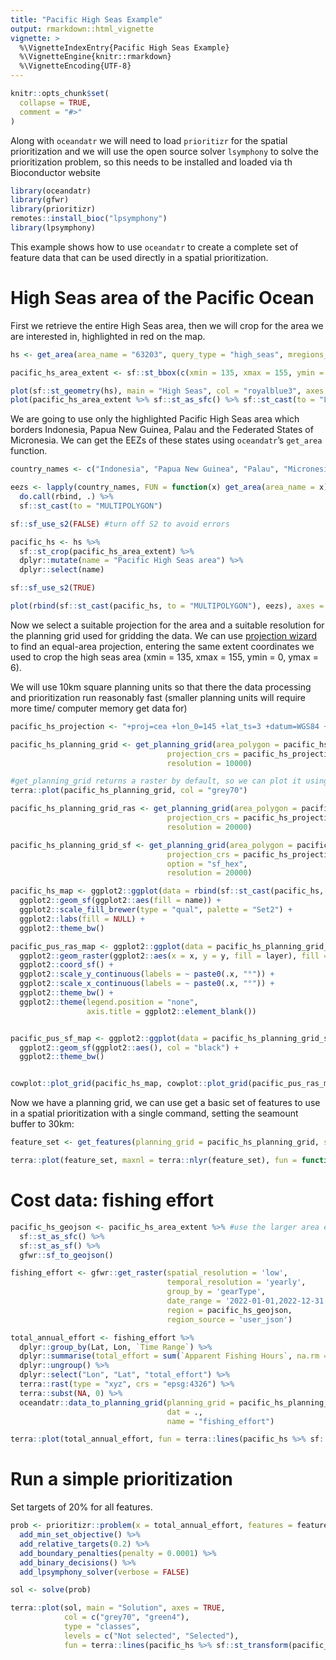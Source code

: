 ```yaml
---
title: "Pacific High Seas Example"
output: rmarkdown::html_vignette
vignette: >
  %\VignetteIndexEntry{Pacific High Seas Example}
  %\VignetteEngine{knitr::rmarkdown}
  %\VignetteEncoding{UTF-8}
---
```


```r
knitr::opts_chunk$set(
  collapse = TRUE,
  comment = "#>"
)
```

Along with `oceandatr` we will need to load `prioritizr` for the spatial prioritization and we will use the open source solver `lsymphony` to solve the prioritization problem, so this needs to be installed and loaded via th Bioconductor website 

```r
library(oceandatr)
library(gfwr)
library(prioritizr)
remotes::install_bioc("lpsymphony")
library(lpsymphony)
```

This example shows how to use `oceandatr` to create a complete set of feature data that can be used directly in a spatial prioritization. 

# High Seas area of the Pacific Ocean

First we retrieve the entire High Seas area, then we will crop for the area we are interested in, highlighted in red on the map.

```r
hs <- get_area(area_name = "63203", query_type = "high_seas", mregions_column = "mrgid")

pacific_hs_area_extent <- sf::st_bbox(c(xmin = 135, xmax = 155, ymin = 0, ymax = 6), crs = 4326)

plot(sf::st_geometry(hs), main = "High Seas", col = "royalblue3", axes = TRUE, las = 1)
plot(pacific_hs_area_extent %>% sf::st_as_sfc() %>% sf::st_cast(to = "LINESTRING"), col = "red", add = TRUE)
```

We are going to use only the highlighted Pacific High Seas area which borders Indonesia, Papua New Guinea, Palau and the Federated States of Micronesia. We can get the EEZs of these states using `oceandatr`'s `get_area` function.

```r

country_names <- c("Indonesia", "Papua New Guinea", "Palau", "Micronesia")

eezs <- lapply(country_names, FUN = function(x) get_area(area_name = x) %>% dplyr::select(territory1) %>% dplyr::rename(name = territory1)) %>% 
  do.call(rbind, .) %>% 
  sf::st_cast(to = "MULTIPOLYGON")
```


```r
sf::sf_use_s2(FALSE) #turn off S2 to avoid errors

pacific_hs <- hs %>% 
  sf::st_crop(pacific_hs_area_extent) %>% 
  dplyr::mutate(name = "Pacific High Seas area") %>% 
  dplyr::select(name)

sf::sf_use_s2(TRUE)

plot(rbind(sf::st_cast(pacific_hs, to = "MULTIPOLYGON"), eezs), axes = TRUE, las = 1, main = NULL, key.pos = 4)
```

Now we select a suitable projection for the area and a suitable resolution for the planning grid used for gridding the data. We can use [projection wizard](https://projectionwizard.org) to find an equal-area projection, entering the same extent coordinates we used to crop the high seas area (xmin = 135, xmax = 155, ymin = 0, ymax = 6). 

We will use 10km square planning units so that there the data processing and prioritization run reasonably fast (smaller planning units will require more time/ computer memory get data for)

```r

pacific_hs_projection <- "+proj=cea +lon_0=145 +lat_ts=3 +datum=WGS84 +units=m +no_defs"

pacific_hs_planning_grid <- get_planning_grid(area_polygon = pacific_hs,
                                   projection_crs = pacific_hs_projection,
                                   resolution = 10000) 

#get_planning_grid returns a raster by default, so we can plot it using the terra package
terra::plot(pacific_hs_planning_grid, col = "grey70")
```

```r

pacific_hs_planning_grid_ras <- get_planning_grid(area_polygon = pacific_hs,
                                   projection_crs = pacific_hs_projection,
                                   resolution = 20000) 

pacific_hs_planning_grid_sf <- get_planning_grid(area_polygon = pacific_hs,
                                   projection_crs = pacific_hs_projection,
                                   option = "sf_hex",
                                   resolution = 20000)

pacific_hs_map <- ggplot2::ggplot(data = rbind(sf::st_cast(pacific_hs, to = "MULTIPOLYGON"), eezs)) +
  ggplot2::geom_sf(ggplot2::aes(fill = name)) +
  ggplot2::scale_fill_brewer(type = "qual", palette = "Set2") +
  ggplot2::labs(fill = NULL) +
  ggplot2::theme_bw()

pacific_pus_ras_map <- ggplot2::ggplot(data = pacific_hs_planning_grid_ras %>% terra::project("epsg:4326") %>%  terra::as.data.frame(xy = TRUE)) +
  ggplot2::geom_raster(ggplot2::aes(x = x, y = y, fill = layer), fill = "grey70") +
  ggplot2::coord_sf() +
  ggplot2::scale_y_continuous(labels = ~ paste0(.x, "°")) +
  ggplot2::scale_x_continuous(labels = ~ paste0(.x, "°")) +
  ggplot2::theme_bw() +
  ggplot2::theme(legend.position = "none",
                 axis.title = ggplot2::element_blank())


pacific_pus_sf_map <- ggplot2::ggplot(data = pacific_hs_planning_grid_sf) +
  ggplot2::geom_sf(ggplot2::aes(), col = "black") +
  ggplot2::theme_bw()


cowplot::plot_grid(pacific_hs_map, cowplot::plot_grid(pacific_pus_ras_map, pacific_pus_sf_map), ncol = 1)

```

Now we have a planning grid, we can use get a basic set of features to use in a spatial prioritization with a single command, setting the seamount buffer to 30km:

```r
feature_set <- get_features(planning_grid = pacific_hs_planning_grid, seamount_buffer = 30000)

terra::plot(feature_set, maxnl = terra::nlyr(feature_set), fun = function(x)terra::lines(pacific_hs %>% sf::st_transform(pacific_hs_projection))) #set maximum number of layers to plot to the same as the number of layers in the feature set
```

# Cost data: fishing effort

```r
pacific_hs_geojson <- pacific_hs_area_extent %>% #use the larger area extent because using just the pacific_hs polygon results in a slightly truncated area
  sf::st_as_sfc() %>% 
  sf::st_as_sf() %>% 
  gfwr::sf_to_geojson()

fishing_effort <- gfwr::get_raster(spatial_resolution = 'low',
                                   temporal_resolution = 'yearly',
                                   group_by = 'gearType', 
                                   date_range = '2022-01-01,2022-12-31',
                                   region = pacific_hs_geojson,
                                   region_source = 'user_json')

total_annual_effort <- fishing_effort %>% 
  dplyr::group_by(Lat, Lon, `Time Range`) %>% 
  dplyr::summarise(total_effort = sum(`Apparent Fishing Hours`, na.rm = TRUE)) %>% 
  dplyr::ungroup() %>% 
  dplyr::select("Lon", "Lat", "total_effort") %>%
  terra::rast(type = "xyz", crs = "epsg:4326") %>% 
  terra::subst(NA, 0) %>% 
  oceandatr::data_to_planning_grid(planning_grid = pacific_hs_planning_grid,
                                   dat = .,
                                   name = "fishing_effort")

terra::plot(total_annual_effort, fun = terra::lines(pacific_hs %>% sf::st_transform(pacific_hs_projection)))
```

# Run a simple prioritization

Set targets of 20% for all features.

```r
prob <- prioritizr::problem(x = total_annual_effort, features = feature_set) %>% 
  add_min_set_objective() %>% 
  add_relative_targets(0.2) %>% 
  add_boundary_penalties(penalty = 0.0001) %>% 
  add_binary_decisions() %>% 
  add_lpsymphony_solver(verbose = FALSE)

sol <- solve(prob)

terra::plot(sol, main = "Solution", axes = TRUE, 
            col = c("grey70", "green4"),
            type = "classes",
            levels = c("Not selected", "Selected"),
            fun = terra::lines(pacific_hs %>% sf::st_transform(pacific_hs_projection)))
```

